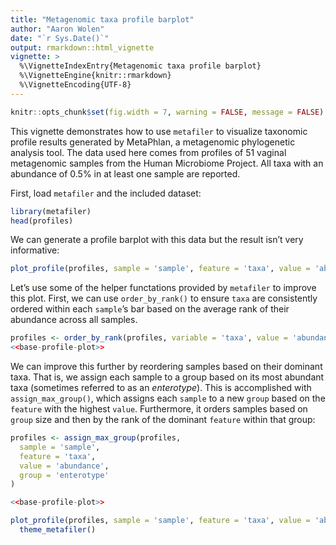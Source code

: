 ```yaml
---
title: "Metagenomic taxa profile barplot"
author: "Aaron Wolen"
date: "`r Sys.Date()`"
output: rmarkdown::html_vignette
vignette: >
  %\VignetteIndexEntry{Metagenomic taxa profile barplot}
  %\VignetteEngine{knitr::rmarkdown}
  %\VignetteEncoding{UTF-8}
---
```


```r
knitr::opts_chunk$set(fig.width = 7, warning = FALSE, message = FALSE)
```


This vignette demonstrates how to use `metafiler` to visualize taxonomic profile results generated by MetaPhlan, a metagenomic phylogenetic analysis tool. The data used here comes from profiles of 51 vaginal metagenomic samples from the Human Microbiome Project. All taxa with an abundance of 0.5% in at least one sample are reported.

First, load `metafiler` and the included dataset:

```r
library(metafiler)
head(profiles)
```

We can generate a profile barplot with this data but the result isn't very informative:

```r
plot_profile(profiles, sample = 'sample', feature = 'taxa', value = 'abundance')
```

Let's use some of the helper functations provided by `metafiler` to improve this plot. First, we can use `order_by_rank()` to ensure `taxa` are consistently ordered within each `sample`'s bar based on the average rank of their abundance across all samples.

```r
profiles <- order_by_rank(profiles, variable = 'taxa', value = 'abundance')
<<base-profile-plot>>
```

We can improve this further by reordering samples based on their dominant taxa. That is, we assign each sample to a group based on its most abundant taxa (sometimes referred to as an *enterotype*). This is accomplished with `assign_max_group()`, which assigns each `sample` to a new `group` based on the `feature` with the highest `value`. Furthermore, it orders samples based on `group` size and then by the rank of the dominant `feature` within that group:

```r
profiles <- assign_max_group(profiles,
  sample = 'sample',
  feature = 'taxa',
  value = 'abundance',
  group = 'enterotype'
)

<<base-profile-plot>>
```


```r
plot_profile(profiles, sample = 'sample', feature = 'taxa', value = 'abundance') +
  theme_metafiler()
```

